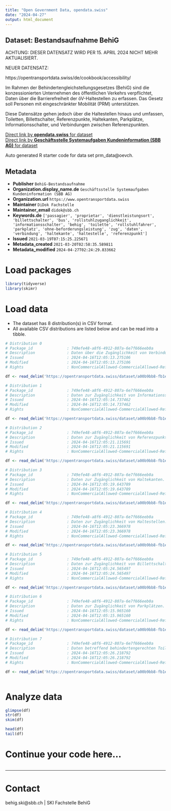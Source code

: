 ```yaml
---
title: "Open Government Data, opendata.swiss"
date: "2024-04-27"
output: html_document
---
```


## Dataset: Bestandsaufnahme BehiG

ACHTUNG: DIESER DATENSATZ WIRD PER 15. APRIL 2024 NICHT MEHR AKTUALISIERT.

NEUER DATENSATZ: 

https://opentransportdata.swiss/de/cookbook/accessibility/

Im Rahmen der Behindertengleichstellungsgesetzes (BehiG) sind die konzessionierten Unternehmen des öffentlichen Verkehrs verpflichtet, Daten über die Barrierefreiheit der öV-Haltestellen zu erfassen. Das Gesetz soll Personen mit eingeschränkter Mobilität (PRM) unterstützen.

Diese Datensätze gehen jedoch über die Haltestellen hinaus und umfassen, Toiletten, Billettschalter, Referenzpunkte, Haltekanten, Parkplätze, Informationsschalter, und Verbindungen zwischen Referenzpunkten. 

[Direct link by **opendata.swiss** for dataset](https://opendata.swiss/de/dataset/bestandsaufnahme-behig)<br>
[Direct link by **Geschäftsstelle Systemaufgaben Kundeninformation (SBB AG)** for dataset](https://opentransportdata.swiss/dataset/prm_data)

Auto generated R starter code for data set prm_data@oevch.

## Metadata

- **Publisher** `BehiG-Bestandsaufnahme`
- **Organization.display_name.de** `Geschäftsstelle Systemaufgaben Kundeninformation (SBB AG)`
- **Organization.url** `https://www.opentransportdata.swiss`
- **Maintainer** `DiDok Fachstelle`
- **Maintainer_email** `didok@sbb.ch`
- **Keywords.de** `['passagier', 'proprietar', 'dienstleistungsort', 'billettschalter', 'bus', 'rollstuhlzuganglichkeit', 'informationsschalter', 'behig', 'toilette', 'rollstuhlfahrer', 'parkplatz', 'ohne-beforderungsleistung', 'zug', 'daten', 'verbindung', 'haltekante', 'haltestelle', 'referenzpunkt']`
- **Issued** `2021-03-19T07:15:25.225671`
- **Metadata_created** `2021-03-20T02:58:35.589811`
- **Metadata_modified** `2024-04-27T02:24:29.833662`


# Load packages

```r

library(tidyverse)
library(skimr)

```

# Load data

-   The dataset has 8 distribution(s) in CSV format.
-   All available CSV distributions are listed below and can be read into a tibble.

```r

# Distribution 0
# Package_id               : 749efe48-a8f6-4912-807a-6e7f666eeb0a
# Description              : Daten über die Zugänglichkeit von Verbindungen zwischen Referenzpunkten und Haltekanten, etc. 
# Issued                   : 2024-04-16T12:05:13.275106
# Modified                 : 2024-04-16T12:05:13.275106
# Rights                   : NonCommercialAllowed-CommercialAllowed-ReferenceRequired

df <- read_delim('https://opentransportdata.swiss/dataset/a00b9bb8-fb1e-41a3-8280-343c4c0994ce/resource/e9ecbf33-c446-4284-993e-ac3ab51dcd43/download/prm_connections.csv')

# Distribution 1
# Package_id               : 749efe48-a8f6-4912-807a-6e7f666eeb0a
# Description              : Daten zur Zugänglichkeit von Informationsschaltern.
# Issued                   : 2024-04-16T12:05:14.737462
# Modified                 : 2024-04-16T12:05:14.737462
# Rights                   : NonCommercialAllowed-CommercialAllowed-ReferenceRequired

df <- read_delim('https://opentransportdata.swiss/dataset/a00b9bb8-fb1e-41a3-8280-343c4c0994ce/resource/5d80841a-6585-40b5-ab60-130cf4480bf9/download/prm_info_desks.csv')

# Distribution 2
# Package_id               : 749efe48-a8f6-4912-807a-6e7f666eeb0a
# Description              : Daten zur Zugänglichkeit von Referenzpunkten. 
# Issued                   : 2024-04-16T12:05:21.115691
# Modified                 : 2024-04-16T12:05:21.115691
# Rights                   : NonCommercialAllowed-CommercialAllowed-ReferenceRequired

df <- read_delim('https://opentransportdata.swiss/dataset/a00b9bb8-fb1e-41a3-8280-343c4c0994ce/resource/5ba95159-0667-4cda-9491-fc98b60ad876/download/prm_reference_points.csv')

# Distribution 3
# Package_id               : 749efe48-a8f6-4912-807a-6e7f666eeb0a
# Description              : Daten zur Zugänglichkeit von Haltekanten. 
# Issued                   : 2024-04-16T12:05:19.643789
# Modified                 : 2024-04-16T12:05:19.643789
# Rights                   : NonCommercialAllowed-CommercialAllowed-ReferenceRequired

df <- read_delim('https://opentransportdata.swiss/dataset/a00b9bb8-fb1e-41a3-8280-343c4c0994ce/resource/7f9df56a-4343-457b-ae54-3b255dc07689/download/prm_platforms.csv')

# Distribution 4
# Package_id               : 749efe48-a8f6-4912-807a-6e7f666eeb0a
# Description              : Daten zur Zugänglichkeit von Haltestellen.
# Issued                   : 2024-04-16T12:05:23.366978
# Modified                 : 2024-04-16T12:05:23.366978
# Rights                   : NonCommercialAllowed-CommercialAllowed-ReferenceRequired

df <- read_delim('https://opentransportdata.swiss/dataset/a00b9bb8-fb1e-41a3-8280-343c4c0994ce/resource/80fd0dfa-19a9-4ae9-91b5-6885baf875f2/download/prm_stop_places.csv')

# Distribution 5
# Package_id               : 749efe48-a8f6-4912-807a-6e7f666eeb0a
# Description              : Daten zur Zugänglichkeit von Billettschaltern.
# Issued                   : 2024-04-16T12:05:24.565497
# Modified                 : 2024-04-16T12:05:24.565497
# Rights                   : NonCommercialAllowed-CommercialAllowed-ReferenceRequired

df <- read_delim('https://opentransportdata.swiss/dataset/a00b9bb8-fb1e-41a3-8280-343c4c0994ce/resource/c28913a2-6b3f-4fa2-8ff7-1234a15f4d8f/download/prm_ticket_counters.csv')

# Distribution 6
# Package_id               : 749efe48-a8f6-4912-807a-6e7f666eeb0a
# Description              : Daten zur Zugänglichkeit von Parkplätzen. 
# Issued                   : 2024-04-16T12:05:15.965160
# Modified                 : 2024-04-16T12:05:15.965160
# Rights                   : NonCommercialAllowed-CommercialAllowed-ReferenceRequired

df <- read_delim('https://opentransportdata.swiss/dataset/a00b9bb8-fb1e-41a3-8280-343c4c0994ce/resource/93173ca2-086b-421b-86f8-4716533880a5/download/prm_parking_lots.csv')

# Distribution 7
# Package_id               : 749efe48-a8f6-4912-807a-6e7f666eeb0a
# Description              : Daten betreffend behindertengerechten Toiletten und deren Zugang. 
# Issued                   : 2024-04-16T12:05:26.218792
# Modified                 : 2024-04-16T12:05:26.218792
# Rights                   : NonCommercialAllowed-CommercialAllowed-ReferenceRequired

df <- read_delim('https://opentransportdata.swiss/dataset/a00b9bb8-fb1e-41a3-8280-343c4c0994ce/resource/8cc3b39a-3f26-4933-a73b-09f9958eb52d/download/prm_toilets.csv')



```

# Analyze data

```r

glimpse(df)
str(df)
skim(df)

head(df)
tail(df)

```

# Continue your code here...

```r

```

------------------------------------------------------------------------

# Contact

behig.ski@sbb.ch | SKI Fachstelle BehiG
